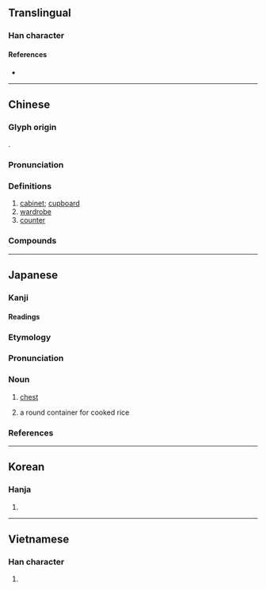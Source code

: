 {{also|柜}}
{{character info/new}}
==Translingual==

===Han character===
{{Han char|rn=75|rad=木|as=14|sn=18|four=41918|canj=DSLC|ids=⿰木匱}}

====References====
* {{Han ref|kx=0559.120|dkj=15757|dj=0948.270|hdz=21307.070|uh=6AC3}}

----

==Chinese==
{{zh-forms|s=柜}}
{{zh-wp}}

===Glyph origin===
{{Han etym}}
{{Han compound|木|匱|c1=s|c2=p|t1=wooden|t2=box|ls=psc}}.

===Pronunciation===
{{zh-pron
|m=guì
|m-s=
|c=gwai6
|c-t=
|g=
|h=pfs=khui
|j=
|md=gôi
|mda=Cdo gôi.ogg
|mn=kūi
|mn-t=guin7
|w=
|x=
|mc=y
|oc=y
|cat=n
}}

===Definitions===
{{zh-hanzi}}

# [[cabinet]]; [[cupboard]]
# [[wardrobe]]
# [[counter]]

===Compounds===
{{zh-der|櫃檯|鞋櫃|雪櫃|衣櫃|櫥櫃|櫃子|書櫃|碗櫃|小櫃|壁櫃|貨櫃|冰櫃|出櫃|裝櫃|電櫃|立櫃|專櫃|掌櫃|寄物櫃|置物櫃|床頭櫃|保險櫃|檔案櫃|大掌櫃|電視櫃|快餐櫃|翻箱倒櫃|金櫃|酒櫃|自動櫃員機|甩手掌櫃|約櫃|食物櫃|衣物櫃|儲物櫃|櫃員|櫃員機|光碟櫃|五斗櫃|內掌櫃的|二櫃|欄櫃|櫃坊賭局|攔櫃|櫃櫥|櫃檯委託|櫃臺|櫃房|押櫃|水櫃|櫃面兒|櫃身子|櫃上|鐵櫃|羅櫃|黃金入櫃|頭櫃|錢櫃|銀櫃|貨櫃船|腰櫃|站櫃臺}}

----

==Japanese==

===Kanji===
{{ja-kanji|grade=|rs=木14}}

====Readings====
{{ja-readings
|goon=ぎ
|kanon=き
|kun=ひつ-
}}

===Etymology===
{{wikipedia|lang=ja}}
{{ja-kanjitab|ひつ|yomi=k}}
{{rfe|ja}}

===Pronunciation===
{{ja-pron|yomi=k|ひつ|acc=0|acc_ref=DJR}}

===Noun===
{{ja-noun|ひつ}}

# [[chest]] {{gloss|container}}
# {{ja-def|御櫃}} a round container for cooked rice

===References===
<references/>

----

==Korean==

===Hanja===
{{ko-hanja|hangeul=궤|eumhun=|rv=gwe|mr=kwe|y=kwey}}

# {{defn|lang=ko|sort=木14}}

----

==Vietnamese==

===Han character===
{{vi-hantu|[[quỹ]]|rs=木14}}

# {{defn|lang=vi|sort=木14}}